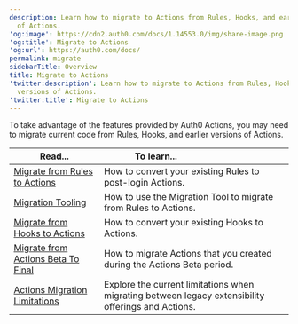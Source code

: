 ```yaml
---
description: Learn how to migrate to Actions from Rules, Hooks, and earlier versions
  of Actions.
'og:image': https://cdn2.auth0.com/docs/1.14553.0/img/share-image.png
'og:title': Migrate to Actions
'og:url': https://auth0.com/docs/
permalink: migrate
sidebarTitle: Overview
title: Migrate to Actions
'twitter:description': Learn how to migrate to Actions from Rules, Hooks, and earlier
  versions of Actions.
'twitter:title': Migrate to Actions
---
```

To take advantage of the features provided by Auth0 Actions, you may need to migrate current code from Rules, Hooks, and earlier versions of Actions.

<table class="table"><thead>
<tr>
<th><strong>Read...</strong></th>
<th><strong>To learn...</strong>                                </th>
</tr>
</thead>
<tbody>
<tr>
<td><a href="/docs/customize/actions/migrate/migrate-from-rules-to-actions">Migrate from Rules to Actions</a></td>
<td>How to convert your existing Rules to post-login Actions.</td>
</tr>
<tr>
<td><a href="/docs/customize/actions/migrate/migrate-a-rule-to-an-action">Migration Tooling</a></td>
<td>How to use the Migration Tool to migrate from Rules to Actions.</td>
</tr>
<tr>
<td><a href="/docs/customize/actions/migrate/migrate-from-hooks-to-actions">Migrate from Hooks to Actions</a></td>
<td>How to convert your existing Hooks to Actions.</td>
</tr>
<tr>
<td><a href="/docs/customize/actions/migrate/migrate-from-actions-beta-to-final">Migrate from Actions Beta To Final</a></td>
<td>How to migrate Actions that you created during the Actions Beta period.</td>
</tr>
<tr>
<td><a href="/docs/customize/actions/migrate/actions-migration-limitations">Actions Migration Limitations</a></td>
<td>Explore the current limitations when migrating between legacy extensibility offerings and Actions.</td>
</tr>
</tbody>
</table>